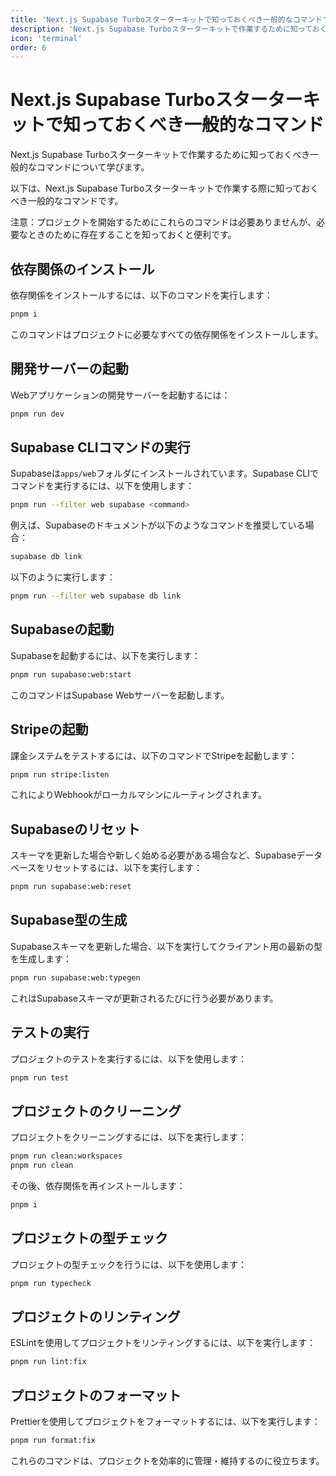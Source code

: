 ```yaml
---
title: 'Next.js Supabase Turboスターターキットで知っておくべき一般的なコマンド'
description: 'Next.js Supabase Turboスターターキットで作業するために知っておくべき一般的なコマンドについて学びます'
icon: 'terminal'
order: 6
---
```


# Next.js Supabase Turboスターターキットで知っておくべき一般的なコマンド

Next.js Supabase Turboスターターキットで作業するために知っておくべき一般的なコマンドについて学びます。

以下は、Next.js Supabase Turboスターターキットで作業する際に知っておくべき一般的なコマンドです。

注意：プロジェクトを開始するためにこれらのコマンドは必要ありませんが、必要なときのために存在することを知っておくと便利です。

## 依存関係のインストール

依存関係をインストールするには、以下のコマンドを実行します：

```bash
pnpm i
```

このコマンドはプロジェクトに必要なすべての依存関係をインストールします。

## 開発サーバーの起動

Webアプリケーションの開発サーバーを起動するには：

```bash
pnpm run dev
```

## Supabase CLIコマンドの実行

Supabaseは`apps/web`フォルダにインストールされています。Supabase CLIでコマンドを実行するには、以下を使用します：

```bash
pnpm run --filter web supabase <command>
```

例えば、Supabaseのドキュメントが以下のようなコマンドを推奨している場合：

```bash
supabase db link
```

以下のように実行します：

```bash
pnpm run --filter web supabase db link
```

## Supabaseの起動

Supabaseを起動するには、以下を実行します：

```bash
pnpm run supabase:web:start
```

このコマンドはSupabase Webサーバーを起動します。

## Stripeの起動

課金システムをテストするには、以下のコマンドでStripeを起動します：

```bash
pnpm run stripe:listen
```

これによりWebhookがローカルマシンにルーティングされます。

## Supabaseのリセット

スキーマを更新した場合や新しく始める必要がある場合など、Supabaseデータベースをリセットするには、以下を実行します：

```bash
pnpm run supabase:web:reset
```

## Supabase型の生成

Supabaseスキーマを更新した場合、以下を実行してクライアント用の最新の型を生成します：

```bash
pnpm run supabase:web:typegen
```

これはSupabaseスキーマが更新されるたびに行う必要があります。

## テストの実行

プロジェクトのテストを実行するには、以下を使用します：

```bash
pnpm run test
```

## プロジェクトのクリーニング

プロジェクトをクリーニングするには、以下を実行します：

```bash
pnpm run clean:workspaces
pnpm run clean
```

その後、依存関係を再インストールします：

```bash
pnpm i
```

## プロジェクトの型チェック

プロジェクトの型チェックを行うには、以下を使用します：

```bash
pnpm run typecheck
```

## プロジェクトのリンティング

ESLintを使用してプロジェクトをリンティングするには、以下を実行します：

```bash
pnpm run lint:fix
```

## プロジェクトのフォーマット

Prettierを使用してプロジェクトをフォーマットするには、以下を実行します：

```bash
pnpm run format:fix
```

これらのコマンドは、プロジェクトを効率的に管理・維持するのに役立ちます。
